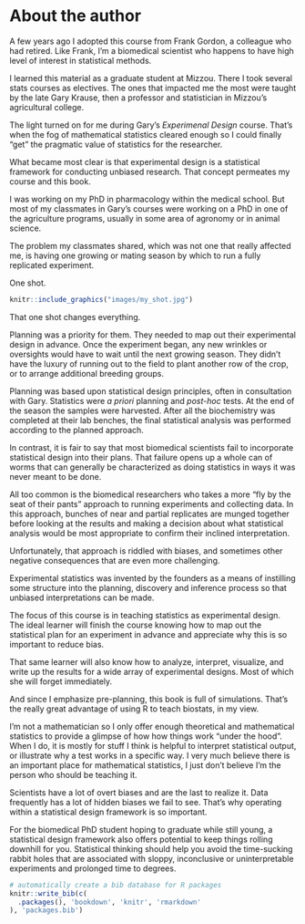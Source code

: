 # About the author {#author}

A few years ago I adopted this course from Frank Gordon, a colleague who had retired. Like Frank, I'm a biomedical scientist who happens to have high level of interest in statistical methods. 

I learned this material as a graduate student at Mizzou. There I took several stats courses as electives. The ones that impacted me the most were taught by the late Gary Krause, then a professor and statistician in Mizzou's agricultural college.

The light turned on for me during Gary's *Experimenal Design* course. That's when the fog of mathematical statistics cleared enough so I could finally "get" the pragmatic value of statistics for the researcher. 

What became most clear is that experimental design is a statistical framework for conducting unbiased research. That concept permeates my course and this book.

I was working on my PhD in pharmacology within the medical school. But most of my classmates in Gary's courses were working on a PhD in one of the agriculture programs, usually in some area of agronomy or in animal science. 

The problem my classmates shared, which was not one that really affected me, is having one growing or mating season by which to run a fully replicated experiment.

One shot.

```r
knitr::include_graphics("images/my_shot.jpg")
```

That one shot changes everything.

Planning was a priority for them. They needed to map out their experimental design in advance. Once the experiment began, any new wrinkles or oversights would have to wait until the next growing season. They didn't have the luxury of running out to the field to plant another row of the crop, or to arrange additional breeding groups. 

Planning was based upon statistical design principles, often in consultation with Gary. Statistics were *a priori* planning and *post-hoc* tests. At the end of the season the samples were harvested. After all the biochemistry was completed at their lab benches, the final statistical analysis was performed according to the planned approach.

In contrast, it is fair to say that most biomedical scientists fail to incorporate statistical design into their plans. That failure opens up a whole can of worms that can generally be characterized as doing statistics in ways it was never meant to be done.

All too common is the biomedical researchers who takes a more "fly by the seat of their pants" approach to running experiments and collecting data. In this approach, bunches of near and partial replicates are munged together before looking at the results and making a decision about what statistical analysis would be most appropriate to confirm their inclined interpretation.  

Unfortunately, that approach is riddled with biases, and sometimes other negative consequences that are even more challenging.

Experimental statistics was invented by the founders as a means of instilling some structure into the planning, discovery and inference process so that unbiased interpretations can be made.

The focus of this course is in teaching statistics as experimental design. The ideal learner will finish the course knowing how to map out the statistical plan for an experiment in advance and appreciate why this is so important to reduce bias.  

That same learner will also know how to analyze, interpret, visualize, and write up the results for a wide array of experimental designs. Most of which she will forget immediately. 

And since I emphasize pre-planning, this book is full of simulations. That's the really great advantage of using R to teach biostats, in my view.

I'm not a mathematician so I only offer enough theoretical and mathematical statistics to provide a glimpse of how how things work "under the hood". When I do, it is mostly for stuff I think is helpful to interpret statistical output, or illustrate why a test works in a specific way. I very much believe there is an important place for mathematical statistics, I just don't believe I'm the person who should be teaching it.  

Scientists have a lot of overt biases and are the last to realize it. Data frequently has a lot of hidden biases we fail to see. That's why operating within a statistical design framework is so important. 

For the biomedical PhD student hoping to graduate while still young, a statistical design framework also offers potential to keep things rolling downhill for you. Statistical thinking should help you avoid the time-sucking rabbit holes that are associated with sloppy, inconclusive or uninterpretable experiments and prolonged time to degrees. 


```r
# automatically create a bib database for R packages
knitr::write_bib(c(
  .packages(), 'bookdown', 'knitr', 'rmarkdown'
), 'packages.bib')
```

